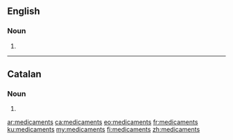 {{also|médicaments}}
==English==

===Noun===
{{head|en|noun plural form}}

# {{plural of|medicament|lang=en}}
----
==Catalan==

===Noun===
{{ca-noun-form}}

# {{plural of|medicament|lang=ca}}

[[ar:medicaments]]
[[ca:medicaments]]
[[eo:medicaments]]
[[fr:medicaments]]
[[ku:medicaments]]
[[my:medicaments]]
[[fi:medicaments]]
[[zh:medicaments]]